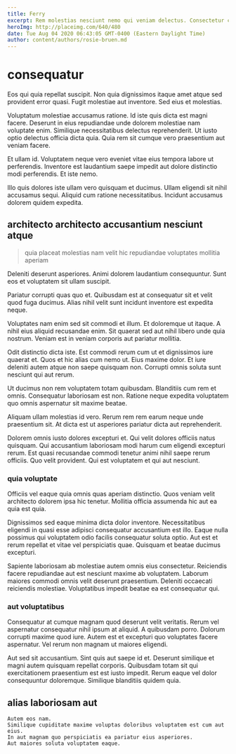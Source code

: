 ```yaml
---
title: Ferry
excerpt: Rem molestias nesciunt nemo qui veniam delectus. Consectetur cupiditate dolor suscipit modi quo quo ea. Velit ipsum cupiditate ut illum amet porro et.
heroImg: http://placeimg.com/640/480
date: Tue Aug 04 2020 06:43:05 GMT-0400 (Eastern Daylight Time)
author: content/authors/rosie-bruen.md
---
```

# consequatur

Eos qui quia repellat suscipit. Non quia dignissimos itaque amet atque sed provident error quasi. Fugit molestiae aut inventore. Sed eius et molestias.
  
Voluptatum molestiae accusamus ratione. Id iste quis dicta est magni facere. Deserunt in eius repudiandae unde dolorem molestiae nam voluptate enim. Similique necessitatibus delectus reprehenderit. Ut iusto optio delectus officia dicta quia. Quia rem sit cumque vero praesentium aut veniam facere.
  
Et ullam id. Voluptatem neque vero eveniet vitae eius tempora labore ut perferendis. Inventore est laudantium saepe impedit aut dolore distinctio modi perferendis. Et iste nemo.
  
Illo quis dolores iste ullam vero quisquam et ducimus. Ullam eligendi sit nihil accusamus sequi. Aliquid cum ratione necessitatibus. Incidunt accusamus dolorem quidem expedita.

## architecto architecto accusantium nesciunt atque

> quia placeat molestias nam velit hic repudiandae voluptates mollitia aperiam

Deleniti deserunt asperiores. Animi dolorem laudantium consequuntur. Sunt eos et voluptatem sit ullam suscipit.
  
Pariatur corrupti quas quo et. Quibusdam est at consequatur sit et velit quod fuga ducimus. Alias nihil velit sunt incidunt inventore est expedita neque.
  
Voluptates nam enim sed sit commodi et illum. Et doloremque ut itaque. A nihil eius aliquid recusandae enim. Sit quaerat sed aut nihil libero unde quia nostrum. Veniam est in veniam corporis aut pariatur mollitia.
  
Odit distinctio dicta iste. Est commodi rerum cum ut et dignissimos iure quaerat et. Quos et hic alias cum nemo ut. Eius maxime dolor. Et iure deleniti autem atque non saepe quisquam non. Corrupti omnis soluta sunt nesciunt qui aut rerum.
  
Ut ducimus non rem voluptatem totam quibusdam. Blanditiis cum rem et omnis. Consequatur laboriosam est non. Ratione neque expedita voluptatem quo omnis aspernatur sit maxime beatae.
  
Aliquam ullam molestias id vero. Rerum rem rem earum neque unde praesentium sit. At dicta est ut asperiores pariatur dicta aut reprehenderit.
  
Dolorem omnis iusto dolores excepturi et. Qui velit dolores officiis natus quisquam. Qui accusantium laboriosam modi harum cum eligendi excepturi rerum. Est quasi recusandae commodi tenetur animi nihil saepe rerum officiis. Quo velit provident. Qui est voluptatem et qui aut nesciunt.

### quia voluptate

Officiis vel eaque quia omnis quas aperiam distinctio. Quos veniam velit architecto dolorem ipsa hic tenetur. Mollitia officia assumenda hic aut ea quia est quia.
  
Dignissimos sed eaque minima dicta dolor inventore. Necessitatibus eligendi in quasi esse adipisci consequatur accusantium est illo. Eaque nulla possimus qui voluptatem odio facilis consequatur soluta optio. Aut est et rerum repellat et vitae vel perspiciatis quae. Quisquam et beatae ducimus excepturi.
  
Sapiente laboriosam ab molestiae autem omnis eius consectetur. Reiciendis facere repudiandae aut est nesciunt maxime ab voluptatem. Laborum maiores commodi omnis velit deserunt praesentium. Deleniti occaecati reiciendis molestiae. Voluptatibus impedit beatae ea est consequatur qui.

### aut voluptatibus

Consequatur at cumque magnam quod deserunt velit veritatis. Rerum vel aspernatur consequatur nihil ipsum at aliquid. A quibusdam porro. Dolorum corrupti maxime quod iure. Autem est et excepturi quo voluptates facere aspernatur. Vel rerum non magnam ut maiores eligendi.
  
Aut sed sit accusantium. Sint quis aut saepe id et. Deserunt similique et magni autem quisquam repellat corporis. Quibusdam totam sit qui exercitationem praesentium est est iusto impedit. Rerum eaque vel dolor consequuntur doloremque. Similique blanditiis quidem quia.

## alias laboriosam aut

```text
Autem eos nam.
Similique cupiditate maxime voluptas doloribus voluptatem est cum aut eius.
In aut magnam quo perspiciatis ea pariatur eius asperiores.
Aut maiores soluta voluptatem eaque.
```

